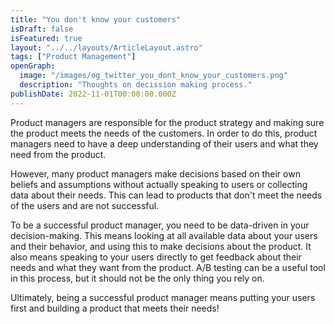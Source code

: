 ```yaml
---
title: "You don't know your customers"
isDraft: false
isFeatured: true
layout: "../../layouts/ArticleLayout.astro"
tags: ["Product Management"]
openGraph:
  image: "/images/og_twitter_you_dont_know_your_customers.png"
  description: "Thoughts on decission making process."
publishDate: 2022-11-01T00:00:00.000Z
---
```


Product managers are responsible for the product strategy and making sure the product meets the needs of the customers. In order to do this, product managers need to have a deep understanding of their users and what they need from the product.

However, many product managers make decisions based on their own beliefs and assumptions without actually speaking to users or collecting data about their needs. This can lead to products that don't meet the needs of the users and are not successful.

To be a successful product manager, you need to be data-driven in your decision-making. This means looking at all available data about your users and their behavior, and using this to make decisions about the product. It also means speaking to your users directly to get feedback about their needs and what they want from the product. A/B testing can be a useful tool in this process, but it should not be the only thing you rely on.

Ultimately, being a successful product manager means putting your users first and building a product that meets their needs!
